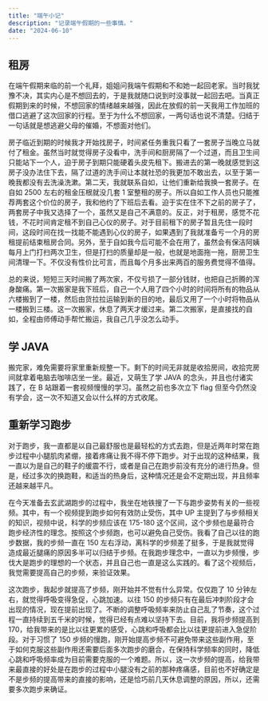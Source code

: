 ```yaml
---
title: "端午小记"
description: "记录端午假期的一些事情。"
date: "2024-06-10"
---
```


## 租房

在端午假期来临的前一个礼拜，姐姐问我端午假期和不和她一起回老家。当时我犹豫不决，其实内心是不想回去的，于是我就随口说到时没事就一起回去吧。当真正假期到来的时候，不想回家的情绪越来越强，因此在放假的前一天我用工作加班的借口逃避了这次回家的行程。至于为什么不想回家，一两句话也说不清楚。归结于一句话就是想逃避父母的催婚，不想面对他们。

房子临近到期的时候我才开始找房子，时间紧任务重我只看了一套房子当晚立马就付了租金。虽然当时就觉得房子没看中，洗手间和厨房隔了一个过道，而且卫生间只能站下一个人，迫于房子到期只能硬着头皮先租下。搬进去的第一晚就感觉到这房子没办法住下去，隔了过道的洗手间让本就社恐的我更加不敢出去，以至于第一晚我都没有去洗澡洗漱。第二天，我就联系自如，让他们重新给我换一套房子。在自如 2500 左右的租金压根就没几套 1 室整租的房子。所以自如工作人员也只能推荐两套这个价位的房子，我和他约了下班后去看。迫于实在住不下之前的房子了，两套房子中我又选择了一个，虽然又是自己不满意的。反正，对于租房，感觉不花钱，不花时间肯定租不到自己心仪的房子。对于目前租下的房子暂且先住一段时间，这段时间在找一找能不能遇到心仪的房子，如果遇到了我就准备亏一个月的房租提前结束租房合同。另外，至于自如我今后可能不会在用了，虽然会有保洁阿姨每月上门打扫两次卫生，但是打扫的质量却是一般，也就是地面拖一拖，厨房卫生间清理一下。不仅没有性价比可言，而且每个月多出来两百的服务费觉得不值得。

总的来说，短短三天时间搬了两次家，不仅亏损了一部分钱财，也把自己折腾的浑身酸痛。第一次搬家是我下班后，自己一个人用了四个小时的时间将所有的物品从六楼搬到了一楼，然后由货拉拉运输到新的目的地，最后又用了一个小时将物品从一楼搬到三楼。这一次搬家，休息了两天才缓过来。第二次搬家，是直接找的自如，全程由师傅动手帮忙搬运，我自己几乎没怎么动手。

## 学 JAVA

搬完家，难免需要将家里重新规整一下。剩下的时间无非就是收拾房间，收拾完房间就拿着电脑去咖啡店坐一坐。最近，又萌生了学 JAVA 的念头，并且也付诸实践了，在 B 站跟着一套视频慢慢的学习。虽然之前也多次立下 flag 但至今仍然没有学会，这一次不知道又会以什么样的方式收尾。

## 重新学习跑步

对于跑步，我一直都是以自己最舒服也是最轻松的方式去跑，但是近两年时常在跑步过程中小腿肌肉紧绷，接着疼痛让我不得不停下跑步。对于出现的这种结果，我一直以为是自己的鞋子的缓震不行，或者是自己在跑步前没有充分的进行热身。但是，经过多次的换跑鞋，和适当的热身后，这种情况还是会不定期出现，并且频率还越来越平凡。

在今天准备去玄武湖跑步的过程中，我坐在地铁搜了一下与跑步姿势有关的一些视频。其中，有一个视频提到跑步如何有效防止受伤，其中 UP 主提到了与步频相关的知识，视频中说，科学的步频应该在 175-180 这个区间，这个步频也是最符合跑步经济性的理念。按照这个步频跑，也可以避免自己受伤。我看了自己以往的跑步数据，我的步频一直在 150 左右浮动，离科学的步频差了挺多，于是我就觉得造成最近腿痛的原因多半可以归结于步频。在我跑步理念中，一直以为步频慢，步伐大是跑步的理想的一个状态，并且自己也一直是这么实践的。看了这个视频后，我觉需要提高自己的步频，来验证效果。

这次跑步，我起步就提高了步频，刚开始并不觉有什么异常。仅仅跑了 10 分钟左右，就觉得呼吸变得急促，心跳加速。以往 150 的步频只有在最后冲刺阶段才会出现的情况，现在提前出现了。不断的调整呼吸频率来防止自己乱了节奏，这个过程一直持续到五千米的时候，觉得已经有点难以坚持下去。目前，我将步频提高到 170，给我带来的是比以往更累的感受，心跳和呼吸都会比以往更提前进入急促阶段。对于习惯了 150 步频的慢跑，刚开始提高步频不可避免带来这些副作用，至于如何克服这些副作用还需要后面多次跑步的磨合，在保持科学频率的同时，降低心跳和呼吸频率成为目前需要克服的一个难题。所以，这一次步频的提高，给我带来最直接的好处是在跑步的过程中小腿没有之前的那种疼痛感，目前也不好确定是不是步频的提高带来的直接的影响，还是恰巧前几天休息调整的原因，所以，还需要多次跑步来确证。